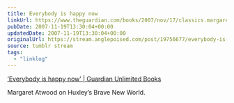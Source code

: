 ```yaml
---
title: Everybody is happy now
linkUrl: https://www.theguardian.com/books/2007/nov/17/classics.margaretatwood
pubDate: 2007-11-19T13:30:04+00:00
updatedDate: 2007-11-19T13:30:04+00:00
originalUrl: https://stream.anglepoised.com/post/19756677/everybody-is-happy-now-guardian-unlimited
source: tumblr stream
tags:
  - "linklog"
---
```


[&#8216;Everybody is happy now&#8217; | Guardian Unlimited Books][1]

Margaret Atwood on Huxley&rsquo;s Brave New World.

[1]: https://www.theguardian.com/books/2007/nov/17/classics.margaretatwood
